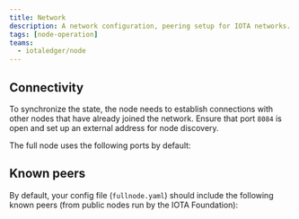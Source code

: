 ```yaml
---
title: Network
description: A network configuration, peering setup for IOTA networks.
tags: [node-operation]
teams:
  - iotaledger/node
---
```



## Connectivity

To synchronize the state, the node needs to establish connections with other nodes that have already joined the network. Ensure that port `8084` is open and set up an external address for node discovery.

The full node uses the following ports by default:

<Ports/>

## Known peers

By default, your config file (`fullnode.yaml`) should include the following known peers (from public nodes run by the IOTA Foundation):

<Tabs groupId="network">
    <TabItem label="Testnet" value="testnet">
        <TestnetNodeConfig />
    </TabItem>
    <TabItem label="Devnet" value="devnet">
        <DevnetNodeConfig />
    </TabItem>
</Tabs>

